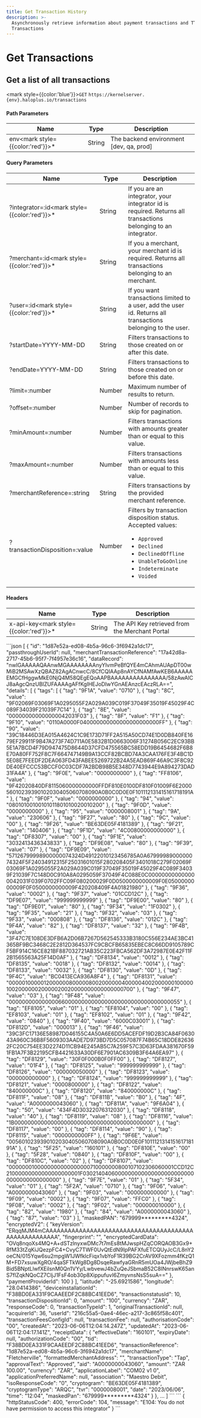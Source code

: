 ```yaml
---
title: Get Transaction History
description: >-
  Asynchronously retrieve information about payment transactions and TT3
  Transactions
---
```


# Get Transactions

## Get a list of all transactions

<mark style={{color:'blue'}}>`GET`</mark> `https://kernelserver.{env}.haloplus.io/transactions`

#### Path Parameters

| Name                                      | Type   | Description                              |
| ----------------------------------------- | ------ | ---------------------------------------- |
| env<mark style={{color:'red'}}>\*</mark>     | String | The backend environment \[dev, qa, prod] |

#### Query Parameters

| Name                                                   | Type             | Description                                                                                                                                                                                                  |
| ------------------------------------------------------ | ---------------- | ------------------------------------------------------------------------------------------------------------------------------------------------------------------------------------------------------------ |
| ?integrator=:id<mark style={{color:'red'}}>\*</mark> | String           | If you are an integrator, your integrator id is required. Returns all transactions belonging to an integrator.                                                                                               |
| ?merchant=:id<mark style={{color:'red'}}>\*</mark>   | String           | If you a merchant, your merchant id is required. Returns all transactions belonging to an merchant.                                                                                                          |
| ?user=:id<mark style={{color:'red'}}>\*</mark>       | String           | If you want transactions limited to a user, add the user id. Returns all transactions belonging to the user.                                                                                                 |
| ?startDate=YYYY-MM-DD                                  | String           | Filters transactions to those created on or after this date.                                                                                                                                                 |
| ?endDate=YYYY-MM-DD                                    | String           | Filters transactions to those created on or before this date.                                                                                                                                                |
| ?limit=:number                                        | Number           | Maximum number of results to return.                                                                                                                                                                         |
| ?offset=:number                                       | Number           | Number of records to skip for pagination.                                                                                                                                                                    |
| ?minAmount=:number                                    | Number           | Filters transactions with amounts greater than or equal to this value.                                                                                                                                       |
| ?maxAmount=:number                                    | Number           | Filters transactions with amounts less than or equal to this value.                                                                                                                                          |
| ?merchantReference=:string                            | String           | Filters transactions by the provided merchant reference.                                                                                                                                                     |
| ?transactionDisposition=:value                        | Number           | Filters by transaction disposition status. Accepted values:<ul><li>`Approved`</li><li>`Declined`</li><li>`DeclinedOffline`</li><li>`UnableToGoOnline`</li><li>`Indeterminate`</li><li>`Voided`</li></ul> |

#### Headers

| Name                                        | Type   | Description                                    |
| ------------------------------------------- | ------ | ---------------------------------------------- |
| x-api-key<mark style={{color:'red'}}>\*</mark> | String | The API Key retrieved from the Merchant Portal |

<Tabs>
    <TabItem value="transactionHistory" label="200: OK Status">
```json
[
  {
    "id": "1d87e52a-ed08-4b5a-96c6-3f6942a1dc17",
    "passthroughUserId": null,
    "merchantTransactionReference": "17a42d8a-2717-45b6-95f7-7f4957e36c16",
    "dataRecord": "nwIGAAAAAQAAnwMGAAAAAAAAnyYIvmPeBfQYE4mCAhmAUApDT00wMiB2MSAwXzQBAZ82AgACnwcC/8CfCQIAAp8nAYCfNAMfAwKEB6AAAAAEMGCfHggwMkE0NjQ4M58QEgEQoAAPBAAAAAAAAAAAAAAA/58zAwAICJ8aAgcQnzUBIZUFAAAAgAFfKgIHEJoDIwYGnAEAnzcEAczRLA==",
    "details": [
        {
            "tags": [
                {
                    "tag": "9F1A",
                    "value": "0710"
                },
                {
                    "tag": "8C",
                    "value": "9F02069F03069F1A0295055F2A029A039C019F37049F35019F45029F4C089F34039F21039F7C14"
                },
                {
                    "tag": "8E",
                    "value": "000000000000000042031F03"
                },
                {
                    "tag": "8F",
                    "value": "F1"
                },
                {
                    "tag": "9F10",
                    "value": "0110A0000F040000000000000000000000FF"
                },
                {
                    "tag": "90",
                    "value": "39C18446D3EA015A4624C1C9E173D71FF2A515A50CD74E1D0DB840FE1679EF29911F9B47A273F74D711A0E5832B1D0663006F31274B056C2EC93BB5E1A7BCD4F79D947475D8644D37CFD475565BC58EDD19B6454682F6B8E70A80FF752F8C7F664747149B9A13CCF82BCBD74A3CAA176FE3F4BC1D5E08E7FEEDF2DEA063FD43FABEE5269722B24A5EAD869F46A9C3F8C92DE40EFCCC53BCCF0C03CDF7A2BDB98B5E348D7743944E9A894273DAD31FA4A"
                },
                {
                    "tag": "9F0E",
                    "value": "0000000000"
                },
                {
                    "tag": "FF8106",
                    "value": "9F42020840DF8115060000000000FFDF810E0100DF810F01009F6E200056010239390102030405060708090A0B0C0D0E0F101112131415161718191A"
                },
                {
                    "tag": "9F0F",
                    "value": "0000000000"
                },
                {
                    "tag": "94",
                    "value": "08010100100101011801010020010200"
                },
                {
                    "tag": "9F0D",
                    "value": "0000000000"
                },
                {
                    "tag": "95",
                    "value": "0000008001"
                },
                {
                    "tag": "9A",
                    "value": "230606"
                },
                {
                    "tag": "9F27",
                    "value": "80"
                },
                {
                    "tag": "9C",
                    "value": "00"
                },
                {
                    "tag": "9F26",
                    "value": "BE63DE05F4181389"
                },
                {
                    "tag": "9F21",
                    "value": "140406"
                },
                {
                    "tag": "9F1D",
                    "value": "4C00800000000000"
                },
                {
                    "tag": "DF8307",
                    "value": "00"
                },
                {
                    "tag": "9F1E",
                    "value": "3032413436343833"
                },
                {
                    "tag": "DF9E08",
                    "value": "80"
                },
                {
                    "tag": "9F39",
                    "value": "07"
                },
                {
                    "tag": "DF9E09",
                    "value": "57126799998900000074324D49122010123456785A0A6799998900000074324F5F24034912315F25031601015F280208405F3401018C279F02069F03069F1A0295055F2A029A039C019F37049F35019F45029F4C089F34039F21039F7C148D0C910A8A0295059F37049F4C088E0C000000000000000042031F039F0702FFC09F080200029F0D0500000000009F0E0500000000009F0F0500000000009F420208409F4A01821980"
                },
                {
                    "tag": "9F36",
                    "value": "0002"
                },
                {
                    "tag": "9F37",
                    "value": "01CCD12C"
                },
                {
                    "tag": "DF9E07",
                    "value": "999999999999"
                },
                {
                    "tag": "DF9E00",
                    "value": "80"
                },
                {
                    "tag": "DF9E01",
                    "value": "80"
                },
                {
                    "tag": "9F34",
                    "value": "1F0302"
                },
                {
                    "tag": "9F35",
                    "value": "21"
                },
                {
                    "tag": "9F32",
                    "value": "03"
                },
                {
                    "tag": "9F33",
                    "value": "000808"
                },
                {
                    "tag": "DF8136",
                    "value": "012C"
                },
                {
                    "tag": "9F4A",
                    "value": "82"
                },
                {
                    "tag": "DF8137",
                    "value": "32"
                },
                {
                    "tag": "9F4B",
                    "value": "3F47C7E108DE3DFB6A2D06B7267D562545333B3180C556E234AE3BC41365BF9BC3468C2E2812D364537FC9CBCFB65835EBEC8C66DD9105789CF5BF914C16CE821BF887032721AB35C223FBCA562DF3A72987E0E42F11F2B1565563A25F14D0AF"
                },
                {
                    "tag": "DF8134",
                    "value": "0012"
                },
                {
                    "tag": "DF8135",
                    "value": "0018"
                },
                {
                    "tag": "DF8132",
                    "value": "0014"
                },
                {
                    "tag": "DF8133",
                    "value": "0032"
                },
                {
                    "tag": "DF8130",
                    "value": "0D"
                },
                {
                    "tag": "9F4C",
                    "value": "BC0413ECA936A8F4"
                },
                {
                    "tag": "DF8131",
                    "value": "000001000001200000080000080020000004000004002000000100000100200000020000020020000000000000000700"
                },
                {
                    "tag": "9F47",
                    "value": "03"
                },
                {
                    "tag": "9F48",
                    "value": "0000000000000006600000000000000000000000000000000055"
                },
                {
                    "tag": "EF8105",
                    "value": "01"
                },
                {
                    "tag": "EF8104",
                    "value": "00"
                },
                {
                    "tag": "EF8103",
                    "value": "01"
                },
                {
                    "tag": "EF8102",
                    "value": "01"
                },
                {
                    "tag": "9F42",
                    "value": "0840"
                },
                {
                    "tag": "9F40",
                    "value": "6000C03001"
                },
                {
                    "tag": "DF812D",
                    "value": "000013"
                },
                {
                    "tag": "9F46",
                    "value": "39C3FC17136E58987D046155C4A50A6E6DD5ACEFDF19D2B3CA84F063043A960C36B8F5609303AADE7D973BD7D5C057087F74B65C18DDE826362FC20C754EE3D2274D11CB94E245AB5C7A259F57C3D63FDAA381670F591FB1A7F3B22195CFB4421633A30DF6E7901AC6309B3F64A6EA97"
                },
                {
                    "tag": "DF8129",
                    "value": "30F0F000B0F0FF00"
                },
                {
                    "tag": "DF8127",
                    "value": "01F4"
                },
                {
                    "tag": "DF8125",
                    "value": "999999999999"
                },
                {
                    "tag": "DF8126",
                    "value": "000000050000"
                },
                {
                    "tag": "DF8123",
                    "value": "000000000000"
                },
                {
                    "tag": "DF8124",
                    "value": "999999999999"
                },
                {
                    "tag": "DF8121",
                    "value": "0000800000"
                },
                {
                    "tag": "DF8122",
                    "value": "840000000C"
                },
                {
                    "tag": "DF8120",
                    "value": "840000000C"
                },
                {
                    "tag": "DF811F",
                    "value": "08"
                },
                {
                    "tag": "DF811B",
                    "value": "B0"
                },
                {
                    "tag": "4F",
                    "value": "A0000000043060"
                },
                {
                    "tag": "DF811A",
                    "value": "9F6A04"
                },
                {
                    "tag": "50",
                    "value": "434F4D30322076312030"
                },
                {
                    "tag": "DF8118",
                    "value": "40"
                },
                {
                    "tag": "DF8119",
                    "value": "08"
                },
                {
                    "tag": "DF8116",
                    "value": "1B000000000000000000000000000000000000000000"
                },
                {
                    "tag": "DF8117",
                    "value": "00"
                },
                {
                    "tag": "DF8114",
                    "value": "90"
                },
                {
                    "tag": "DF8115",
                    "value": "0000000000FF"
                },
                {
                    "tag": "9F6E",
                    "value": "0056010239390102030405060708090A0B0C0D0E0F101112131415161718191A"
                },
                {
                    "tag": "5F25",
                    "value": "160101"
                },
                {
                    "tag": "DF810E",
                    "value": "00"
                },
                {
                    "tag": "5F28",
                    "value": "0840"
                },
                {
                    "tag": "DF810F",
                    "value": "00"
                },
                {
                    "tag": "DF810C",
                    "value": "02"
                },
                {
                    "tag": "DF8107",
                    "value": "0000000100000000000000000710000000800107102306060001CCD12C21000000000000000000001F03021404060000000000000000000000000000000000000000"
                },
                {
                    "tag": "9F7E",
                    "value": "01"
                },
                {
                    "tag": "5F34",
                    "value": "01"
                },
                {
                    "tag": "5F2A",
                    "value": "0710"
                },
                {
                    "tag": "9F06",
                    "value": "A0000000043060"
                },
                {
                    "tag": "9F03",
                    "value": "000000000000"
                },
                {
                    "tag": "9F09",
                    "value": "0002"
                },
                {
                    "tag": "9F07",
                    "value": "FFC0"
                },
                {
                    "tag": "9F08",
                    "value": "0002"
                },
                {
                    "tag": "9F02",
                    "value": "000000010000"
                },
                {
                    "tag": "82",
                    "value": "1980"
                },
                {
                    "tag": "84",
                    "value": "A0000000043060"
                },
                {
                    "tag": "87",
                    "value": "03"
                }
            ],
            "maskedPAN": "679999*********4324",
            "encryptedV2": {
                "keyVersion": "ERqqMJM4mCAAAAAAAAAAAAAAAAAAAAAAAAAAAAAAAAAAAAAAAAAAAAAAAAAAAAAA",
                "fingerprint": "",
                "encryptedCardData": "OVq8nqoXs4MQ+A+dSTzlnyxwDMc7t7mEs8tMJwspHZqCORQAOB3Gx9+RfM33tZqKiJQezpFC4+CvyC7TWF0UvQtEdN9IpPAFXfuETCQUyJcC/L8nY2oeCN/015Yqw6su2mpgW1JWfklcFiqx1vbYoF1R39BG2CrAV9XFozmm4fKzQ1M+FD7xsuwXgRO/4qaSFTkWg8Dg8DsqeRawfyaGRnR5mUOa4JWjbeBhZ9Bid5BNptLlwfXEilsnM0Qn1VYy/LwbvewJ4bZuQeJSbmaB52C8INnrswK65anS7fIZqkNQoCZ7CIjJ1FsF4ob30p8XippufuvI6ZmyvnsNsS5suA=="
            },
            "paymentProviderId": 100
        }
    ],
    "latitude": "-25.6921586",
    "longitude": "28.0414386",
    "deviceinstallationId": "F38BD0EA331F9CAAEEDF2C88BC41EED6",
    "transactionstatusId": 10,
    "transactionDispositionId": 0,
    "amount": "100",
    "currency": "ZAR",
    "responseCode": 0,
    "transactionTypeId": 1,
    "originalTransactionId": null,
    "acquirerId": 36,
    "userId": "216c55a5-0ae4-46ec-a217-3c865f58c401",
    "transactionFeesConfigId": null,
    "transactionFee": null,
    "authorisationCode": "00",
    "createdAt": "2023-06-06T12:04:14.247Z",
    "updatedAt": "2023-06-06T12:04:17.141Z",
    "receiptData": {
        "effectiveDate": "160101",
        "expiryDate": null,
        "authorizationCode": "00",
        "tid": "F38BD0EA331F9CAAEEDF2C88BC41EED6",
        "transactionReference": "1d87e52a-ed08-4b5a-96c6-3f6942a1dc17",
        "merchantName": "Fletcherville",
        "formattedMerchantAddress": "",
        "transactionType": "Tap",
        "approvalText": "Approved",
        "aid": "A0000000043060",
        "amount": "ZAR 100.00",
        "currency": "ZAR",
        "applicationLabel": "COM02 v1 0",
        "applicationPreferredName": null,
        "association": "Maestro Debit",
        "isoResponseCode": "0",
        "cryptogram": "BE63DE05F4181389",
        "cryptogramType": "ARQC",
        "tvr": "0000008001",
        "date": "2023/06/06",
        "time": "12:04",
        "maskedPan": "679999*********4324"
    }
  },
  ...
]
```
  </TabItem>
  <TabItem value="transactionHistoryBad" label="400: Bad Request">
``` 
{
    "httpStatusCode": 400,
    "errorCode": 104,
    "message": "E104: You do not have permission to access this integrator"
}
```
  </TabItem>
</Tabs>

